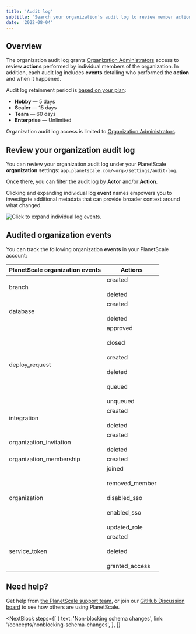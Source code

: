 ```yaml
---
title: 'Audit log'
subtitle: "Search your organization's audit log to review member actions and events."
date: '2022-08-04'
---
```


## Overview

The organization audit log grants [Organization Administrators](/docs/concepts/access-control#organization-administrator) access to review **actions** performed by individual members of the organization. In addition, each audit log includes **events** detailing who performed the **action** and when it happened.

Audit log retainment period is [based on your plan](/docs/concepts/billing#planet-scale-plans):

- **Hobby** &mdash; 5 days
- **Scaler** &mdash; 15 days
- **Team** &mdash; 60 days
- **Enterprise** &mdash; Unlimited

<InfoBlock type="note">
  Organization audit log access is limited to <a href="/docs/concepts/access-control#organization-administrator">Organization Administrators</a>.
</InfoBlock>

## Review your organization audit log

You can review your organization audit log under your PlanetScale **organization** settings: `app.planetscale.com/<org>/settings/audit-log`.

Once there, you can filter the audit log by **Actor** and/or **Action**.

Clicking and expanding individual log **event** names empowers you to investigate additional metadata that can provide broader context around what changed.

![Click to expand individual log events.](/docs/img/docs/audit-log-event.png)

## Audited organization events

You can track the following organization **events** in your PlanetScale account:

| PlanetScale organization events | Actions                                                                                                 |
| ------------------------------- | ------------------------------------------------------------------------------------------------------- |
| branch                          | created <br/><br/> deleted                                                                              |
| database                        | created <br/><br/> deleted                                                                              |
| deploy_request                  | approved <br/><br/> closed <br/><br/> created <br/><br/> deleted <br/><br/> queued <br/><br/> unqueued  |
| integration                     | created <br/><br/> deleted                                                                              |
| organization_invitation         | created <br/><br/> deleted                                                                              |
| organization_membership         | created                                                                                                 |
| organization                    | joined <br/><br/> removed_member <br/><br/> disabled_sso <br/><br/> enabled_sso <br/><br/> updated_role |
| service_token                   | created <br/><br/> deleted <br/><br/> granted_access                                                    |

## Need help?

Get help from [the PlanetScale support team](https://support.planetscale.com), or join our [GitHub Discussion board](https://github.com/planetscale/discussion/discussions) to see how others are using PlanetScale.

<NextBlock
  steps={[
    {
      text: 'Non-blocking schema changes',
      link: '/concepts/nonblocking-schema-changes',
    },
  ]}
></NextBlock>
